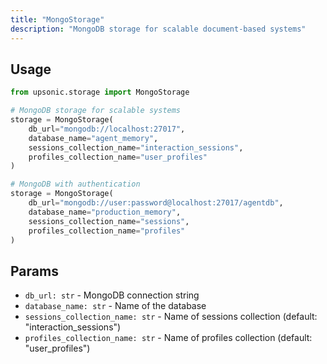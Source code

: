 ```yaml
---
title: "MongoStorage"
description: "MongoDB storage for scalable document-based systems"
---
```


## Usage

```python
from upsonic.storage import MongoStorage

# MongoDB storage for scalable systems
storage = MongoStorage(
    db_url="mongodb://localhost:27017",
    database_name="agent_memory",
    sessions_collection_name="interaction_sessions",
    profiles_collection_name="user_profiles"
)

# MongoDB with authentication
storage = MongoStorage(
    db_url="mongodb://user:password@localhost:27017/agentdb",
    database_name="production_memory",
    sessions_collection_name="sessions",
    profiles_collection_name="profiles"
)
```

## Params

- `db_url: str` - MongoDB connection string
- `database_name: str` - Name of the database
- `sessions_collection_name: str` - Name of sessions collection (default: "interaction_sessions")
- `profiles_collection_name: str` - Name of profiles collection (default: "user_profiles")

